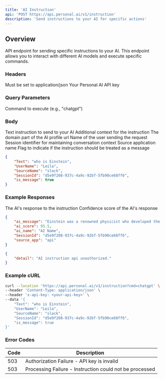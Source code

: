 ```yaml
---
title: 'AI Instruction'
api: 'POST https://api.personal.ai/v1/instruction'
description: 'Send instructions to your AI for specific actions'
---
```


## Overview

API endpoint for sending specific instructions to your AI. This endpoint allows you to interact with different AI models and execute specific commands.

### Headers

<ParamField header="Content-Type" type="string" required>
  Must be set to application/json
</ParamField>

<ParamField header="x-api-key" type="string" required>
  Your Personal AI API key
</ParamField>

### Query Parameters

<ParamField query="cmd" type="string" required>
  Command to execute (e.g., "chatgpt")
</ParamField>

### Body

<ParamField body="Text" type="string" required>
  Text instruction to send to your AI
</ParamField>

<ParamField body="Context" type="string" optional>
  Additional context for the instruction
</ParamField>

<ParamField body="DomainName" type="string" optional>
  The domain part of the AI profile url
</ParamField>

<ParamField body="UserName" type="string" optional>
  Name of the user sending the request
</ParamField>

<ParamField body="SessionId" type="string" optional>
  Session identifier for maintaining conversation context
</ParamField>

<ParamField body="SourceName" type="string" optional>
  Source application name
</ParamField>

<ParamField body="is_message" type="boolean" optional>
  Flag to indicate if the instruction should be treated as a message
</ParamField>

```json Example
{
    "Text": "who is Einstein",
    "UserName": "Leila",
    "SourceName": "slack",
    "SessionId": "d5e9f208-937c-4a9c-92bf-5fb90ce68ff6",
    "is_message": true
}
```

### Example Responses

<ResponseField name="ai_message" type="string">
  The AI's response to the instruction
</ResponseField>

<ResponseField name="ai_score" type="number">
  Confidence score of the AI's response
</ResponseField>

```json Example Success Response
{
    "ai_message": "Einstein was a renowned physicist who developed the theory of relativity. He is considered one of the most influential scientists of the 20th century.",
    "ai_score": 95.5,
    "ai_name": "AI Name",
    "SessionId": "d5e9f208-937c-4a9c-92bf-5fb90ce68ff6",
    "source_app": "api"
}
```

```json Example Error Response
{
    "detail": "AI instruction api unauthorized."
}
```

### Example cURL

```bash cURL
curl --location 'https://api.personal.ai/v1/instruction?cmd=chatgpt' \
--header 'Content-Type: application/json' \
--header 'x-api-key: <your-api-key>' \
--data '{
    "Text": "who is Einstein",
    "UserName": "Leila",
    "SourceName": "slack",
    "SessionId": "d5e9f208-937c-4a9c-92bf-5fb90ce68ff6",
    "is_message": true
}'
```

### Error Codes

| Code | Description |
| --- | --- |
| 503 | Authorization Failure - API key is invalid |
| 503 | Processing Failure - Instruction could not be processed |
